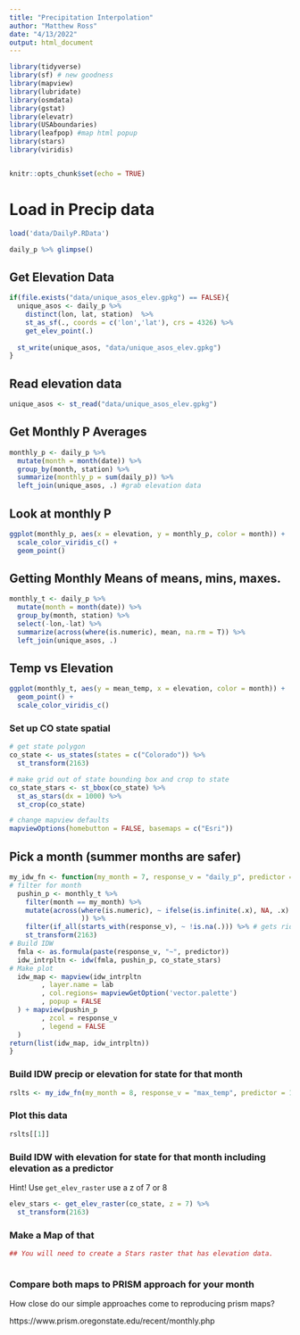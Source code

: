 ```yaml
---
title: "Precipitation Interpolation"
author: "Matthew Ross"
date: "4/13/2022"
output: html_document
---
```


```r

library(tidyverse)
library(sf) # new goodness
library(mapview)
library(lubridate)
library(osmdata)
library(gstat)
library(elevatr)
library(USAboundaries)
library(leafpop) #map html popup
library(stars)
library(viridis)


knitr::opts_chunk$set(echo = TRUE)
```


# Load in Precip data

```r
load('data/DailyP.RData')

daily_p %>% glimpse()
```


## Get Elevation Data

```r
if(file.exists("data/unique_asos_elev.gpkg") == FALSE){
  unique_asos <- daily_p %>%
    distinct(lon, lat, station)  %>%
    st_as_sf(., coords = c('lon','lat'), crs = 4326) %>%
    get_elev_point(.)
  
  st_write(unique_asos, "data/unique_asos_elev.gpkg")
}
```

## Read elevation data
```r
unique_asos <- st_read("data/unique_asos_elev.gpkg")
```

## Get Monthly P Averages

```r
monthly_p <- daily_p %>%
  mutate(month = month(date)) %>%
  group_by(month, station) %>%
  summarize(monthly_p = sum(daily_p)) %>%
  left_join(unique_asos, .) #grab elevation data
```


## Look at monthly P

```r
ggplot(monthly_p, aes(x = elevation, y = monthly_p, color = month)) + 
  scale_color_viridis_c() + 
  geom_point()
```


## Getting Monthly Means of means, mins, maxes. 

```r
monthly_t <- daily_p %>%
  mutate(month = month(date)) %>%
  group_by(month, station) %>%
  select(-lon,-lat) %>%
  summarize(across(where(is.numeric), mean, na.rm = T)) %>%
  left_join(unique_asos, .)
```


## Temp vs Elevation

```r
ggplot(monthly_t, aes(y = mean_temp, x = elevation, color = month)) + 
  geom_point() + 
  scale_color_viridis_c()
```

### Set up CO state spatial

```r
# get state polygon
co_state <- us_states(states = c("Colorado")) %>% 
  st_transform(2163)

# make grid out of state bounding box and crop to state
co_state_stars <- st_bbox(co_state) %>%
  st_as_stars(dx = 1000) %>%
  st_crop(co_state)

# change mapview defaults
mapviewOptions(homebutton = FALSE, basemaps = c("Esri"))
```

## Pick a month (summer months are safer)

```r
my_idw_fn <- function(my_month = 7, response_v = "daily_p", predictor = 1, lab = "Mean Precipitation"){
# filter for month
  pushin_p <- monthly_t %>% 
    filter(month == my_month) %>% 
    mutate(across(where(is.numeric), ~ ifelse(is.infinite(.x), NA, .x)
                  )) %>% 
    filter(if_all(starts_with(response_v), ~ !is.na(.))) %>% # gets rid of Inf and NA so IDW works
    st_transform(2163)
# Build IDW
  fmla <- as.formula(paste(response_v, "~", predictor))
  idw_intrpltn <- idw(fmla, pushin_p, co_state_stars)
# Make plot
  idw_map <- mapview(idw_intrpltn
        , layer.name = lab
        , col.regions= mapviewGetOption('vector.palette')
        , popup = FALSE
  ) + mapview(pushin_p
        , zcol = response_v
        , legend = FALSE
  )
return(list(idw_map, idw_intrpltn))
}
```


### Build IDW precip or elevation for state for that month

```r
rslts <- my_idw_fn(my_month = 8, response_v = "max_temp", predictor = 1, lab = "Aug Max Temp")
```

### Plot this data

```r
rslts[[1]]
```

### Build IDW with elevation for state for that month including elevation as a predictor

Hint! Use `get_elev_raster` use a z of 7 or 8

```r
elev_stars <- get_elev_raster(co_state, z = 7) %>% 
  st_transform(2163)

```

### Make a Map of that

```r
## You will need to create a Stars raster that has elevation data. 



```


### Compare both maps to PRISM approach for your month


How close do our simple approaches come to reproducing prism maps? 


https://www.prism.oregonstate.edu/recent/monthly.php


```r

```

